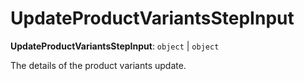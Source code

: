 
# UpdateProductVariantsStepInput

 **UpdateProductVariantsStepInput**: `object` \| `object`

The details of the product variants update.
